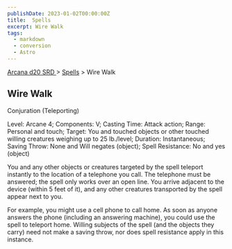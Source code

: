 ```yaml
---
publishDate: 2023-01-02T00:00:00Z
title:  Spells
excerpt: Wire Walk
tags:
  - markdown
  - conversion
  - Astro
---
```


[ Arcana d20 SRD ](/#arcanaD20) > [ Spells](arcana-d20-srd-spells-index) > Wire Walk

##  Wire Walk

Conjuration (Teleporting)

Level: Arcane 4; Components: V; Casting Time: Attack action; Range: Personal
and touch; Target: You and touched objects or other touched willing creatures
weighing up to 25 lb./level; Duration: Instantaneous; Saving Throw: None and
Will negates (object); Spell Resistance: No and yes (object)

You and any other objects or creatures targeted by the spell teleport
instantly to the location of a telephone you call. The telephone must be
answered; the spell only works over an open line. You arrive adjacent to the
device (within 5 feet of it), and any other creatures transported by the spell
appear next to you.

For example, you might use a cell phone to call home. As soon as anyone
answers the phone (including an answering machine), you could use the spell to
teleport home. Willing subjects of the spell (and the objects they carry) need
not make a saving throw, nor does spell resistance apply in this instance.

